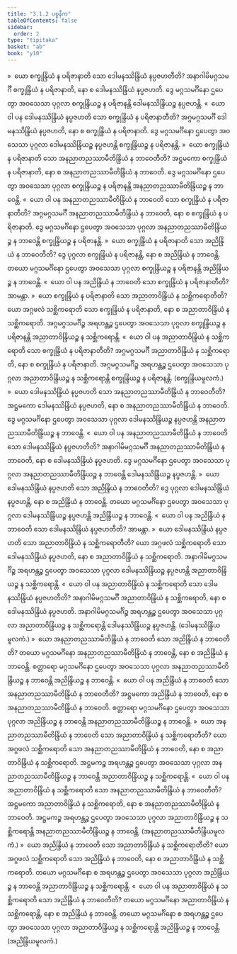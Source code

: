 ```yaml
---
title: "3.1.2 ပစ္စနီက"
tableOfContents: false
sidebar:
  order: 2
type: "tipitaka"
basket: "ab"
book: "y10"
---
```



<DynamicBreadcrumb />

<Division number="439" book="y10" e="ch" v="35" p="308">

<Paragraph number="4061" book="y10">
»  ယော စက္ခုန္ဒြိယံ န ပရိဇာနာတိ သော ဒေါမနဿိန္ဒြိယံ နပ္ပဇဟတီတိ?
</Paragraph>

<Paragraph number="4062" book="y10">
အနာဂါမိမဂ္ဂသမင်္ဂီ စက္ခုန္ဒြိယံ န ပရိဇာနာတိ, နော စ ဒေါမနဿိန္ဒြိယံ နပ္ပဇဟတိ. ဒွေ မဂ္ဂသမင်္ဂိနော ဌပေတွာ အဝသေသာ ပုဂ္ဂလာ စက္ခုန္ဒြိယဉ္စ န ပရိဇာနန္တိ ဒေါမနဿိန္ဒြိယဉ္စ နပ္ပဇဟန္တိ.
</Paragraph>

<Paragraph number="4063" book="y10">
«  ယော ဝါ ပန ဒေါမနဿိန္ဒြိယံ နပ္ပဇဟတိ သော စက္ခုန္ဒြိယံ န ပရိဇာနာတီတိ?
</Paragraph>

<Paragraph number="4064" book="y10">
အဂ္ဂမဂ္ဂသမင်္ဂီ ဒေါမနဿိန္ဒြိယံ နပ္ပဇဟတိ, နော စ စက္ခုန္ဒြိယံ န ပရိဇာနာတိ. ဒွေ မဂ္ဂသမင်္ဂိနော ဌပေတွာ အဝသေသာ ပုဂ္ဂလာ ဒေါမနဿိန္ဒြိယဉ္စ နပ္ပဇဟန္တိ စက္ခုန္ဒြိယဉ္စ န ပရိဇာနန္တိ.
</Paragraph>

<Paragraph number="4065" book="y10">
»  ယော စက္ခုန္ဒြိယံ န ပရိဇာနာတိ သော အနညာတညဿာမီတိန္ဒြိယံ န ဘာဝေတီတိ?
</Paragraph>

<Paragraph number="4066" book="y10">
အဋ္ဌမကော စက္ခုန္ဒြိယံ န ပရိဇာနာတိ, နော စ အနညာတညဿာမီတိန္ဒြိယံ န ဘာဝေတိ. ဒွေ မဂ္ဂသမင်္ဂိနော ဌပေတွာ အဝသေသာ ပုဂ္ဂလာ စက္ခုန္ဒြိယဉ္စ န ပရိဇာနန္တိ အနညာတညဿာမီတိန္ဒြိယဉ္စ န ဘာဝေန္တိ.
</Paragraph>

<Paragraph number="4067" book="y10">
«  ယော ဝါ ပန အနညာတညဿာမီတိန္ဒြိယံ န ဘာဝေတိ သော စက္ခုန္ဒြိယံ န ပရိဇာနာတီတိ?
</Paragraph>

<Paragraph number="4068" book="y10">
အဂ္ဂမဂ္ဂသမင်္ဂီ အနညာတညဿာမီတိန္ဒြိယံ န ဘာဝေတိ, နော စ စက္ခုန္ဒြိယံ န ပရိဇာနာတိ. ဒွေ မဂ္ဂသမင်္ဂိနော ဌပေတွာ အဝသေသာ ပုဂ္ဂလာ အနညာတညဿာမီတိန္ဒြိယဉ္စ န ဘာဝေန္တိ စက္ခုန္ဒြိယဉ္စ န ပရိဇာနန္တိ.
</Paragraph>

<Paragraph number="4069" book="y10">
»  ယော စက္ခုန္ဒြိယံ န ပရိဇာနာတိ သော အညိန္ဒြိယံ န ဘာဝေတီတိ?
</Paragraph>

<Paragraph number="4070" book="y10">
ဒွေ ပုဂ္ဂလာ စက္ခုန္ဒြိယံ န ပရိဇာနန္တိ, နော စ အညိန္ဒြိယံ န ဘာဝေန္တိ. တယော မဂ္ဂသမင်္ဂိနော ဌပေတွာ အဝသေသာ ပုဂ္ဂလာ စက္ခုန္ဒြိယဉ္စ န ပရိဇာနန္တိ အညိန္ဒြိယဉ္စ န ဘာဝေန္တိ.
</Paragraph>

<Paragraph number="4071" book="y10">
«  ယော ဝါ ပန အညိန္ဒြိယံ န ဘာဝေတိ သော စက္ခုန္ဒြိယံ န ပရိဇာနာတီတိ? အာမန္တာ.
</Paragraph>

<Paragraph number="4072" book="y10">
»  ယော စက္ခုန္ဒြိယံ န ပရိဇာနာတိ သော အညာတာဝိန္ဒြိယံ န သစ္ဆိကရောတီတိ?
</Paragraph>

<Paragraph number="4073" book="y10">
ယော အဂ္ဂဖလံ သစ္ဆိကရောတိ သော စက္ခုန္ဒြိယံ န ပရိဇာနာတိ, နော စ အညာတာဝိန္ဒြိယံ န သစ္ဆိကရောတိ. အဂ္ဂမဂ္ဂသမင်္ဂိဉ္စ အရဟန္တဉ္စ ဌပေတွာ အဝသေသာ ပုဂ္ဂလာ စက္ခုန္ဒြိယဉ္စ န ပရိဇာနန္တိ အညာတာဝိန္ဒြိယဉ္စ န သစ္ဆိကရောန္တိ.
</Paragraph>

<Paragraph number="4074" book="y10">
«  ယော ဝါ ပန အညာတာဝိန္ဒြိယံ န သစ္ဆိကရောတိ သော စက္ခုန္ဒြိယံ န ပရိဇာနာတီတိ?
</Paragraph>

<Paragraph number="4075" book="y10">
အဂ္ဂမဂ္ဂသမင်္ဂီ အညာတာဝိန္ဒြိယံ န သစ္ဆိကရောတိ, နော စ စက္ခုန္ဒြိယံ န ပရိဇာနာတိ. အဂ္ဂမဂ္ဂသမင်္ဂိဉ္စ အရဟန္တဉ္စ ဌပေတွာ အဝသေသာ ပုဂ္ဂလာ အညာတာဝိန္ဒြိယဉ္စ န သစ္ဆိကရောန္တိ စက္ခုန္ဒြိယဉ္စ န ပရိဇာနန္တိ. (စက္ခုန္ဒြိယမူလကံ.)
</Paragraph>

</Division>
<Division number="440" book="y10" e="ch" v="35" p="309">

<Paragraph number="4076" book="y10">
»  ယော ဒေါမနဿိန္ဒြိယံ နပ္ပဇဟတိ သော အနညာတညဿာမီတိန္ဒြိယံ န ဘာဝေတီတိ?
</Paragraph>

<Paragraph number="4077" book="y10">
အဋ္ဌမကော ဒေါမနဿိန္ဒြိယံ နပ္ပဇဟတိ, နော စ အနညာတညဿာမီတိန္ဒြိယံ န ဘာဝေတိ. ဒွေ မဂ္ဂသမင်္ဂိနော ဌပေတွာ အဝသေသာ ပုဂ္ဂလာ ဒေါမနဿိန္ဒြိယဉ္စ နပ္ပဇဟန္တိ အနညာတညဿာမီတိန္ဒြိယဉ္စ န ဘာဝေန္တိ.
</Paragraph>

<Paragraph number="4078" book="y10">
«  ယော ဝါ ပန အနညာတညဿာမီတိန္ဒြိယံ န ဘာဝေတိ သော ဒေါမနဿိန္ဒြိယံ နပ္ပဇဟတီတိ?
</Paragraph>

<Paragraph number="4079" book="y10">
အနာဂါမိမဂ္ဂသမင်္ဂီ အနညာတညဿာမီတိန္ဒြိယံ န ဘာဝေတိ, နော စ ဒေါမနဿိန္ဒြိယံ နပ္ပဇဟတိ. ဒွေ မဂ္ဂသမင်္ဂိနော ဌပေတွာ အဝသေသာ ပုဂ္ဂလာ အနညာတညဿာမီတိန္ဒြိယဉ္စ န ဘာဝေန္တိ ဒေါမနဿိန္ဒြိယဉ္စ နပ္ပဇဟန္တိ.
</Paragraph>

<Paragraph number="4080" book="y10">
»  ယော ဒေါမနဿိန္ဒြိယံ နပ္ပဇဟတိ သော အညိန္ဒြိယံ န ဘာဝေတီတိ?
</Paragraph>

<Paragraph number="4081" book="y10">
ဒွေ ပုဂ္ဂလာ ဒေါမနဿိန္ဒြိယံ နပ္ပဇဟန္တိ, နော စ အညိန္ဒြိယံ န ဘာဝေန္တိ. တယော မဂ္ဂသမင်္ဂိနော ဌပေတွာ အဝသေသာ ပုဂ္ဂလာ ဒေါမနဿိန္ဒြိယဉ္စ နပ္ပဇဟန္တိ အညိန္ဒြိယဉ္စ န ဘာဝေန္တိ.
</Paragraph>

<Paragraph number="4082" book="y10">
«  ယော ဝါ ပန အညိန္ဒြိယံ န ဘာဝေတိ သော ဒေါမနဿိန္ဒြိယံ နပ္ပဇဟတီတိ? အာမန္တာ.
</Paragraph>

<Paragraph number="4083" book="y10">
»  ယော ဒေါမနဿိန္ဒြိယံ နပ္ပဇဟတိ သော အညာတာဝိန္ဒြိယံ န သစ္ဆိကရောတီတိ?
</Paragraph>

<Paragraph number="4084" book="y10">
ယော အဂ္ဂဖလံ သစ္ဆိကရောတိ သော ဒေါမနဿိန္ဒြိယံ နပ္ပဇဟတိ, နော စ အညာတာဝိန္ဒြိယံ န သစ္ဆိကရောတိ. အနာဂါမိမဂ္ဂသမင်္ဂိဉ္စ အရဟန္တဉ္စ ဌပေတွာ အဝသေသာ ပုဂ္ဂလာ ဒေါမနဿိန္ဒြိယဉ္စ နပ္ပဇဟန္တိ အညာတာဝိန္ဒြိယဉ္စ န သစ္ဆိကရောန္တိ.
</Paragraph>

<Paragraph number="4085" book="y10">
«  ယော ဝါ ပန အညာတာဝိန္ဒြိယံ န သစ္ဆိကရောတိ သော ဒေါမနဿိန္ဒြိယံ နပ္ပဇဟတီတိ?
</Paragraph>

<Paragraph number="4086" book="y10">
အနာဂါမိမဂ္ဂသမင်္ဂီ အညာတာဝိန္ဒြိယံ န သစ္ဆိကရောတိ, နော စ ဒေါမနဿိန္ဒြိယံ နပ္ပဇဟတိ. အနာဂါမိမဂ္ဂသမင်္ဂိဉ္စ အရဟန္တဉ္စ ဌပေတွာ အဝသေသာ ပုဂ္ဂလာ အညာတာဝိန္ဒြိယဉ္စ န သစ္ဆိကရောန္တိ ဒေါမနဿိန္ဒြိယဉ္စ နပ္ပဇဟန္တိ. (ဒေါမနဿိန္ဒြိယမူလကံ.)
</Paragraph>

</Division>
<Division number="441" book="y10" e="ch" v="35" p="310">

<Paragraph number="4087" book="y10">
»  ယော အနညာတညဿာမီတိန္ဒြိယံ န ဘာဝေတိ သော အညိန္ဒြိယံ န ဘာဝေတီတိ?
</Paragraph>

<Paragraph number="4088" book="y10">
တယော မဂ္ဂသမင်္ဂိနော အနညာတညဿာမီတိန္ဒြိယံ န ဘာဝေန္တိ, နော စ အညိန္ဒြိယံ န ဘာဝေန္တိ. စတ္တာရော မဂ္ဂသမင်္ဂိနော ဌပေတွာ အဝသေသာ ပုဂ္ဂလာ အနညာတညဿာမီတိန္ဒြိယဉ္စ န ဘာဝေန္တိ အညိန္ဒြိယဉ္စ န ဘာဝေန္တိ.
</Paragraph>

<Paragraph number="4089" book="y10">
«  ယော ဝါ ပန အညိန္ဒြိယံ န ဘာဝေတိ သော အနညာတညဿာမီတိန္ဒြိယံ န ဘာဝေတီတိ?
</Paragraph>

<Paragraph number="4090" book="y10">
အဋ္ဌမကော အညိန္ဒြိယံ န ဘာဝေတိ, နော စ အနညာတညဿာမီတိန္ဒြိယံ န ဘာဝေတိ. စတ္တာရော မဂ္ဂသမင်္ဂိနော ဌပေတွာ အဝသေသာ ပုဂ္ဂလာ အညိန္ဒြိယဉ္စ န ဘာဝေန္တိ အနညာတညဿာမီတိန္ဒြိယဉ္စ န ဘာဝေန္တိ.
</Paragraph>

<Paragraph number="4091" book="y10">
»  ယော အနညာတညဿာမီတိန္ဒြိယံ န ဘာဝေတိ သော အညာတာဝိန္ဒြိယံ န သစ္ဆိကရောတီတိ?
</Paragraph>

<Paragraph number="4092" book="y10">
ယော အဂ္ဂဖလံ သစ္ဆိကရောတိ သော အနညာတညဿာမီတိန္ဒြိယံ န ဘာဝေတိ, နော စ အညာတာဝိန္ဒြိယံ န သစ္ဆိကရောတိ. အဋ္ဌမကဉ္စ အရဟန္တဉ္စ ဌပေတွာ အဝသေသာ ပုဂ္ဂလာ အနညာတညဿာမီတိန္ဒြိယဉ္စ န ဘာဝေန္တိ အညာတာဝိန္ဒြိယဉ္စ န သစ္ဆိကရောန္တိ.
</Paragraph>

<Paragraph number="4093" book="y10">
«  ယော ဝါ ပန အညာတာဝိန္ဒြိယံ န သစ္ဆိကရောတိ သော အနညာတညဿာမီတိန္ဒြိယံ န ဘာဝေတီတိ?
</Paragraph>

<Paragraph number="4094" book="y10">
အဋ္ဌမကော အညာတာဝိန္ဒြိယံ န သစ္ဆိကရောတိ, နော စ အနညာတညဿာမီတိန္ဒြိယံ န ဘာဝေတိ. အဋ္ဌမကဉ္စ အရဟန္တဉ္စ ဌပေတွာ အဝသေသာ ပုဂ္ဂလာ အညာတာဝိန္ဒြိယဉ္စ န သစ္ဆိကရောန္တိ အနညာတညဿာမီတိန္ဒြိယဉ္စ န ဘာဝေန္တိ. (အနညာတညဿာမီတိန္ဒြိယမူလကံ.)
</Paragraph>

</Division>
<Division number="442" book="y10" e="ch" v="35" p="311">

<Paragraph number="4095" book="y10">
»  ယော အညိန္ဒြိယံ န ဘာဝေတိ သော အညာတာဝိန္ဒြိယံ န သစ္ဆိကရောတီတိ?
</Paragraph>

<Paragraph number="4096" book="y10">
ယော အဂ္ဂဖလံ သစ္ဆိကရောတိ သော အညိန္ဒြိယံ န ဘာဝေတိ, နော စ အညာတာဝိန္ဒြိယံ န သစ္ဆိကရောတိ. တယော မဂ္ဂသမင်္ဂိနော စ အရဟန္တဉ္စ ဌပေတွာ အဝသေသာ ပုဂ္ဂလာ အညိန္ဒြိယဉ္စ န ဘာဝေန္တိ အညာတာဝိန္ဒြိယဉ္စ န သစ္ဆိကရောန္တိ.
</Paragraph>

<Paragraph number="4097" book="y10">
«  ယော ဝါ ပန အညာတာဝိန္ဒြိယံ န သစ္ဆိကရောတိ သော အညိန္ဒြိယံ န ဘာဝေတီတိ?
</Paragraph>

<Paragraph number="4098" book="y10">
တယော မဂ္ဂသမင်္ဂိနော အညာတာဝိန္ဒြိယံ န သစ္ဆိကရောန္တိ, နော စ အညိန္ဒြိယံ န ဘာဝေန္တိ. တယော မဂ္ဂသမင်္ဂိနော စ အရဟန္တဉ္စ ဌပေတွာ အဝသေသာ ပုဂ္ဂလာ အညာတာဝိန္ဒြိယဉ္စ န သစ္ဆိကရောန္တိ အညိန္ဒြိယဉ္စ န ဘာဝေန္တိ. (အညိန္ဒြိယမူလကံ.)
</Paragraph>
</Division>